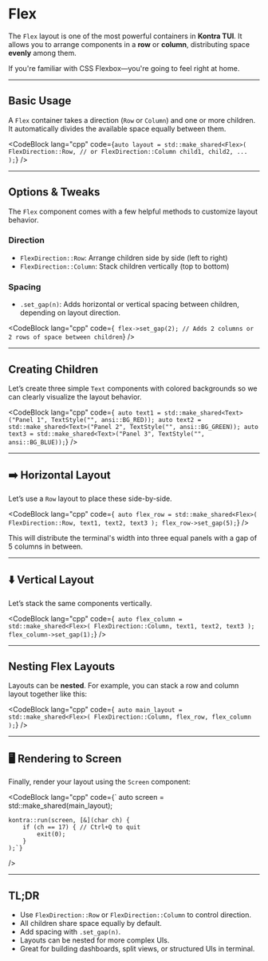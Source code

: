 # Flex

The `Flex` layout is one of the most powerful containers in **Kontra TUI**. It allows you to arrange components in a **row** or **column**, distributing space **evenly** among them.

If you're familiar with CSS Flexbox—you're going to feel right at home.

---

## Basic Usage

A `Flex` container takes a direction (`Row` or `Column`) and one or more children. It automatically divides the available space equally between them.

<CodeBlock
  lang="cpp"
  code={`
    auto layout = std::make_shared<Flex>(
        FlexDirection::Row, // or FlexDirection::Column
        child1,
        child2,
        ...
    );
`}
/>

---

## Options & Tweaks

The `Flex` component comes with a few helpful methods to customize layout behavior.

### Direction

- `FlexDirection::Row`: Arrange children side by side (left to right)
- `FlexDirection::Column`: Stack children vertically (top to bottom)

### Spacing

- `.set_gap(n)`: Adds horizontal or vertical spacing between children, depending on layout direction.

<CodeBlock
  lang="cpp"
  code={`
    flex->set_gap(2); // Adds 2 columns or 2 rows of space between children`}
/>

---

## Creating Children

Let’s create three simple `Text` components with colored backgrounds so we can clearly visualize the layout behavior.

<CodeBlock
  lang="cpp"
  code={`
    auto text1 = std::make_shared<Text>("Panel 1", TextStyle("", ansi::BG_RED));
    auto text2 = std::make_shared<Text>("Panel 2", TextStyle("", ansi::BG_GREEN));
    auto text3 = std::make_shared<Text>("Panel 3", TextStyle("", ansi::BG_BLUE));`}
/>

---

## ➡️ Horizontal Layout

Let’s use a `Row` layout to place these side-by-side.

<CodeBlock
  lang="cpp"
  code={`
    auto flex_row = std::make_shared<Flex>(
        FlexDirection::Row,
        text1,
        text2,
        text3
    );
    flex_row->set_gap(5);`}
/>

This will distribute the terminal's width into three equal panels with a gap of 5 columns in between.

---

## ⬇️ Vertical Layout

Let’s stack the same components vertically.

<CodeBlock
  lang="cpp"
  code={`
    auto flex_column = std::make_shared<Flex>(
        FlexDirection::Column,
        text1,
        text2,
        text3
    );
    flex_column->set_gap(1);`}
/>

---

## Nesting Flex Layouts

Layouts can be **nested**. For example, you can stack a row and column layout together like this:

<CodeBlock
  lang="cpp"
  code={`
    auto main_layout = std::make_shared<Flex>(
        FlexDirection::Column,
        flex_row,
        flex_column
    );`}
/>

---

## 🖥️ Rendering to Screen

Finally, render your layout using the `Screen` component:

<CodeBlock
  lang="cpp"
  code={`
    auto screen = std::make_shared<Screen>(main_layout);

    kontra::run(screen, [&](char ch) {
        if (ch == 17) { // Ctrl+Q to quit
            exit(0);
        }
    );`}

/>

---

## TL;DR

- Use `FlexDirection::Row` or `FlexDirection::Column` to control direction.
- All children share space equally by default.
- Add spacing with `.set_gap(n)`.
- Layouts can be nested for more complex UIs.
- Great for building dashboards, split views, or structured UIs in terminal.
